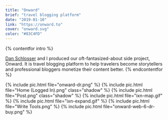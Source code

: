 ```yaml
---
title: "Onward"
brief: "travel blogging platform"
date: "2019-01-10"
link: "https://onward.to"
cover: "onward.svg"
color: "#83C4FD"
---
```


{% contentfor intro %}

<a href="https://schlosser.io/">Dan Schlosser</a> and I produced our oft-fantasized-about side project, Onward. It is travel blogging platform to help travelers become storytellers and professional bloggers monetize their content better.
{% endcontentfor %}

{% include pic.html file="onward-dr.png" %}
{% include pic.html file="Home (Logged In).png" class="shadow" %}
{% include pic.html file="Post.png" class="shadow" %}
{% include pic.html file="ixn-map.gif" %}
{% include pic.html file="ixn-expand.gif" %}
{% include pic.html file="Write Tools.png" %}
{% include pic.html file="onward-web-6-dr-buy.png" %}
